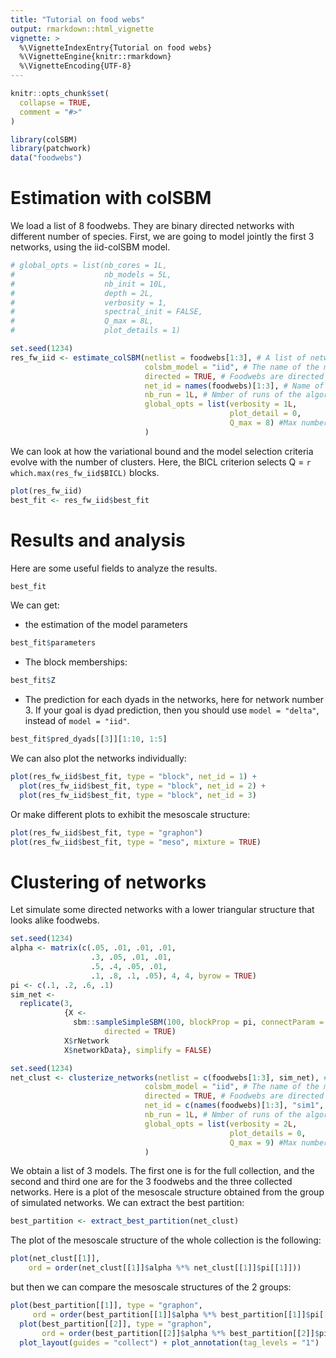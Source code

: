```yaml
---
title: "Tutorial on food webs"
output: rmarkdown::html_vignette
vignette: >
  %\VignetteIndexEntry{Tutorial on food webs}
  %\VignetteEngine{knitr::rmarkdown}
  %\VignetteEncoding{UTF-8}
---
```


```r
knitr::opts_chunk$set(
  collapse = TRUE,
  comment = "#>"
)
```

```r
library(colSBM)
library(patchwork)
data("foodwebs")
```

# Estimation with colSBM

We load a list of 8 foodwebs. They are binary directed networks with different 
number of species. First, we are going to model jointly the first $3$ networks,
using the iid-colSBM model.


```r
# global_opts = list(nb_cores = 1L, 
#                    nb_models = 5L, 
#                    nb_init = 10L,
#                    depth = 2L,
#                    verbosity = 1, 
#                    spectral_init = FALSE,
#                    Q_max = 8L, 
#                    plot_details = 1)

set.seed(1234)
res_fw_iid <- estimate_colSBM(netlist = foodwebs[1:3], # A list of networks
                              colsbm_model = "iid", # The name of the model
                              directed = TRUE, # Foodwebs are directed networks
                              net_id = names(foodwebs)[1:3], # Name of the networks
                              nb_run = 1L, # Nmber of runs of the algorithm
                              global_opts = list(verbosity = 1L,
                                                 plot_detail = 0,
                                                 Q_max = 8) #Max number of clusters
                              )
```

We can look at how the variational bound and the model selection criteria evolve with the number of clusters.
Here, the BICL criterion selects Q = `r which.max(res_fw_iid$BICL)` blocks.

```r
plot(res_fw_iid)
best_fit <- res_fw_iid$best_fit
```

# Results and analysis

Here are some useful fields to analyze the results.

```r
best_fit
```

We can get:

* the estimation of the model parameters

```r
best_fit$parameters
```

* The block memberships:

```r
best_fit$Z
```


* The prediction for each dyads in the networks, here for network number 3. If 
your goal is dyad prediction, then you should use `model = "delta"`, instead of 
`model = "iid"`.

```r
best_fit$pred_dyads[[3]][1:10, 1:5]
```

We can also plot the networks individually:

```r
plot(res_fw_iid$best_fit, type = "block", net_id = 1) + 
  plot(res_fw_iid$best_fit, type = "block", net_id = 2) +
  plot(res_fw_iid$best_fit, type = "block", net_id = 3) 
```

Or make different plots to exhibit the mesoscale structure:

```r
plot(res_fw_iid$best_fit, type = "graphon")
plot(res_fw_iid$best_fit, type = "meso", mixture = TRUE)
```

# Clustering of networks

Let simulate some directed networks with a lower triangular structure that looks 
alike foodwebs.

```r
set.seed(1234)
alpha <- matrix(c(.05, .01, .01, .01,
                  .3, .05, .01, .01,
                  .5, .4, .05, .01,
                  .1, .8, .1, .05), 4, 4, byrow = TRUE)
pi <- c(.1, .2, .6, .1)
sim_net <- 
  replicate(3, 
            {X <- 
              sbm::sampleSimpleSBM(100, blockProp = pi, connectParam = list(mean = alpha), 
                     directed = TRUE)
            X$rNetwork
            X$networkData}, simplify = FALSE)
```


```r
set.seed(1234)
net_clust <- clusterize_networks(netlist = c(foodwebs[1:3], sim_net), # A list of networks
                              colsbm_model = "iid", # The name of the model
                              directed = TRUE, # Foodwebs are directed networks
                              net_id = c(names(foodwebs)[1:3], "sim1", "sim2", "sim3"), # Name of the networks
                              nb_run = 1L, # Nmber of runs of the algorithm
                              global_opts = list(verbosity = 2L,
                                                 plot_details = 0,
                                                 Q_max = 9) #Max number of clusters
                              )
```


We obtain a list of 3 models. 
The first one is for the full collection, and the second and third one are for 
the 3 foodwebs and the three collected networks. Here is a plot of the mesoscale structure obtained from the group of simulated networks. We can extract the best partition:

```r
best_partition <- extract_best_partition(net_clust)
```

The plot of the mesoscale structure of the whole collection is the following:

```r
plot(net_clust[[1]],
    ord = order(net_clust[[1]]$alpha %*% net_clust[[1]]$pi[[1]]))
```

but then we can compare the mesoscale structures of the 2 groups:

```r
plot(best_partition[[1]], type = "graphon",
     ord = order(best_partition[[1]]$alpha %*% best_partition[[1]]$pi[[1]]))  + 
  plot(best_partition[[2]], type = "graphon", 
       ord = order(best_partition[[2]]$alpha %*% best_partition[[2]]$pi[[1]])) +
  plot_layout(guides = "collect") + plot_annotation(tag_levels = "1")
```

